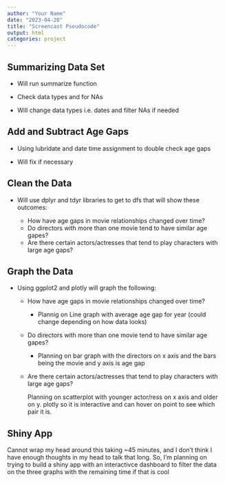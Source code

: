```yaml
---
author: "Your Name"
date: "2023-04-20"
title: "Screencast Pseudocode"
output: html
categories: project
---
```


## Summarizing Data Set

-   Will run summarize function

-   Check data types and for NAs

-   Will change data types i.e. dates and filter NAs if needed

## Add and Subtract Age Gaps

-   Using lubridate and date time assignment to double check age gaps

-   Will fix if necessary

## Clean the Data

-   Will use dplyr and tdyr libraries to get to dfs that will show these outcomes:

    -   How have age gaps in movie relationships changed over time?
    -   Do directors with more than one movie tend to have similar age gapes?
    -   Are there certain actors/actresses that tend to play characters with large age gaps?

## Graph the Data

-   Using ggplot2 and plotly will graph the following:
    -   How have age gaps in movie relationships changed over time?

        -   Plannig on Line graph with average age gap for year (could change depending on how data looks)

    -   Do directors with more than one movie tend to have similar age gapes?

        -   Planning on bar graph with the directors on x axis and the bars being the movie and y axis is age gap

    -   Are there certain actors/actresses that tend to play characters with large age gaps?

        Planning on scatterplot with younger actor/ress on x axis and older on y. plotly so it is interactive and can hover on point to see which pair it is.

## Shiny App

Cannot wrap my head around this taking \~45 minutes, and I don't think I have enough thoughts in my head to talk that long. So, I'm planning on trying to build a shiny app with an interactivce dashboard to filter the data on the three graphs with the remaining time if that is cool
